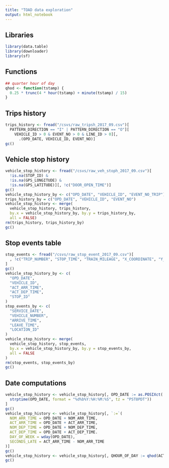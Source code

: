 ```yaml
---
title: "TOAD data exploration"
output: html_notebook
---
```


## Libraries
```r
library(data.table)
library(downloader)
library(sf)

```

## Functions
```r
## quarter hour of day
qhod <- function(tstamp) {
  0.25 * trunc(4 * hour(tstamp) + minute(tstamp) / 15)
}

```

## Trips history
```r
trips_history <- fread("/csvs/raw_tripsh_2017_09.csv")[
  PATTERN_DIRECTION == "I" | PATTERN_DIRECTION == "O"][
    VEHICLE_ID > 0 & EVENT_NO > 0 & LINE_ID > 0][,
      .(OPD_DATE, VEHICLE_ID, EVENT_NO)]
gc()

```

## Vehicle stop history
```r
vehicle_stop_history <- fread("/csvs/raw_veh_stoph_2017_09.csv")[
  !is.na(STOP_ID) &
  !is.na(GPS_LONGITUDE) &
  !is.na(GPS_LATITUDE)][, !c("DOOR_OPEN_TIME")]
gc()
vehicle_stop_history_by <- c("OPD_DATE", "VEHICLE_ID", "EVENT_NO_TRIP")
trips_history_by = c("OPD_DATE", "VEHICLE_ID", "EVENT_NO")
vehicle_stop_history <- merge(
  vehicle_stop_history, trips_history,
  by.x = vehicle_stop_history_by, by.y = trips_history_by,
  all = FALSE)
rm(trips_history, trips_history_by)
gc()

```

## Stop events table
```r
stop_events <- fread("/csvs/raw_stop_event_2017_09.csv")[
  , !c("TRIP_NUMBER", "STOP_TIME", "TRAIN_MILEAGE", "X_COORDINATE", "Y_COORDINATE")
]
gc()
vehicle_stop_history_by <- c(
  "OPD_DATE",
  "VEHICLE_ID",
  "ACT_ARR_TIME",
  "ACT_DEP_TIME",
  "STOP_ID"
)
stop_events_by <- c(
  "SERVICE_DATE",
  "VEHICLE_NUMBER",
  "ARRIVE_TIME",
  "LEAVE_TIME",
  "LOCATION_ID"
)
vehicle_stop_history <- merge(
  vehicle_stop_history, stop_events,
  by.x = vehicle_stop_history_by, by.y = stop_events_by,
  all = FALSE
)
rm(stop_events, stop_events_by)
gc()

```

## Date computations
```r
vehicle_stop_history <- vehicle_stop_history[, OPD_DATE := as.POSIXct(
  strptime(OPD_DATE, format = "%d%b%Y:%H:%M:%S", tz = "PST8PDT"))
]
gc()
vehicle_stop_history <- vehicle_stop_history[, `:=`(
  NOM_ARR_TIME = OPD_DATE + NOM_ARR_TIME,
  ACT_ARR_TIME = OPD_DATE + ACT_ARR_TIME,
  NOM_DEP_TIME = OPD_DATE + NOM_DEP_TIME,
  ACT_DEP_TIME = OPD_DATE + ACT_DEP_TIME.
  DAY_OF_WEEK = wday(OPD_DATE),
  SECONDS_LATE = ACT_ARR_TIME - NOM_ARR_TIME
)]
gc()
vehicle_stop_history <- vehicle_stop_history[, QHOUR_OF_DAY := qhod(ACT_ARR_TIME)]
gc()

```
